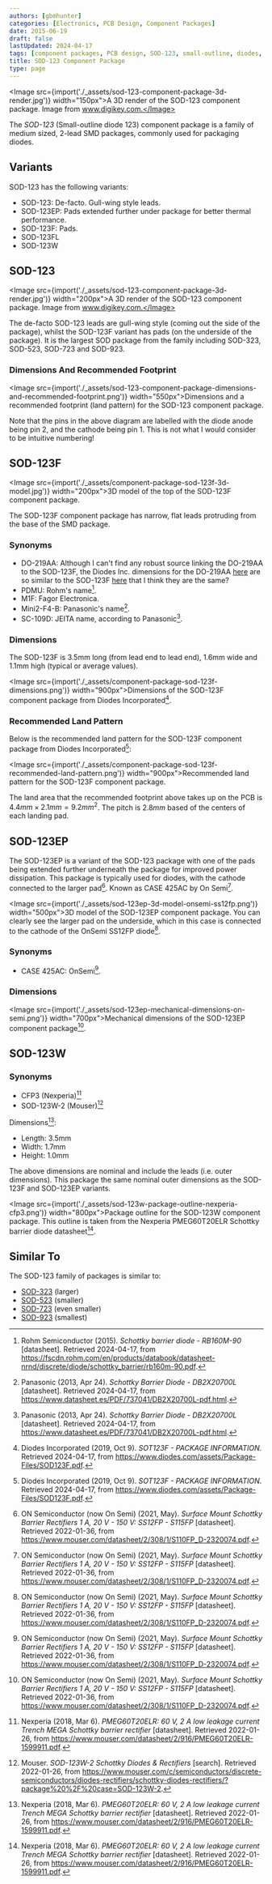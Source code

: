 ```yaml
---
authors: [gbmhunter]
categories: [Electronics, PCB Design, Component Packages]
date: 2015-06-19
draft: false
lastUpdated: 2024-04-17
tags: [component packages, PCB design, SOD-123, small-outline, diodes, D6, SC-109D, SOD-123EP, CASE 425AC, SOD-123W]
title: SOD-123 Component Package
type: page
---
```



<Image src={import('./_assets/sod-123-component-package-3d-render.jpg')} width="150px">A 3D render of the SOD-123 component package. Image from www.digikey.com.</Image>

The _SOD-123_ (Small-outline diode 123) component package is a family of medium sized, 2-lead SMD packages, commonly used for packaging diodes.

## Variants

SOD-123 has the following variants:

* SOD-123: De-facto. Gull-wing style leads.
* SOD-123EP: Pads extended further under package for better thermal performance.
* SOD-123F: Pads.
* SOD-123FL
* SOD-123W

## SOD-123

<Image src={import('./_assets/sod-123-component-package-3d-render.jpg')} width="200px">A 3D render of the SOD-123 component package. Image from www.digikey.com.</Image>

The de-facto SOD-123 leads are gull-wing style (coming out the side of the package), whilst the SOD-123F variant has pads (on the underside of the package). It is the largest SOD package from the family including SOD-323, SOD-523, SOD-723 and SOD-923.

### Dimensions And Recommended Footprint

<Image src={import('./_assets/sod-123-component-package-dimensions-and-recommended-footprint.png')} width="550px">Dimensions and a recommended footprint (land pattern) for the SOD-123 component package.</Image>

Note that the pins in the above diagram are labelled with the diode anode being pin 2, and the cathode being pin 1. This is not what I would consider to be intuitive numbering!

## SOD-123F

<Image src={import('./_assets/component-package-sod-123f-3d-model.jpg')} width="200px">3D model of the top of the SOD-123F component package.</Image>

The SOD-123F component package has narrow, flat leads protruding from the base of the SMD package.

### Synonyms

* DO-219AA: Although I can't find any robust source linking the DO-219AA to the SOD-123F, the Diodes Inc. dimensions for the DO-219AA [here](https://www.diodes.com/assets/Package-Files/DO-219AA_RevA.pdf) are so similar to the SOD-123F [here](https://www.diodes.com/assets/Package-Files/SOD123F.pdf) that I think they are the same?
* PDMU: Rohm's name[^rohm-rb160m-90-schottky-barrier-diode-ds].
* M1F: Fagor Electronica.
* Mini2-F4-B: Panasonic's name[^panasonic-db2x20700l-schottky-barrier-diode-ds].
* SC-109D: JEITA name, according to Panasonic[^panasonic-db2x20700l-schottky-barrier-diode-ds].

### Dimensions

The SOD-123F is 3.5mm long (from lead end to lead end), 1.6mm wide and 1.1mm high (typical or average values).

<Image src={import('./_assets/component-package-sod-123f-dimensions.png')} width="900px">Dimensions of the SOD-123F component package from Diodes Incorporated[^diodes-inc-sod-123f].</Image>

### Recommended Land Pattern

Below is the recommended land pattern for the SOD-123F component package from Diodes Incorporated[^diodes-inc-sod-123f]:

<Image src={import('./_assets/component-package-sod-123f-recommended-land-pattern.png')} width="900px">Recommended land pattern for the SOD-123F component package.</Image>

The land area that the recommended footprint above takes up on the PCB is $4.4mm \times 2.1mm = 9.2mm^2$. The pitch is $2.8mm$ based of the centers of each landing pad.

## SOD-123EP

The SOD-123EP is a variant of the SOD-123 package with one of the pads being extended further underneath the package for improved power dissipation. This package is typically used for diodes, with the cathode connected to the larger pad[^onsemi-ss12fp-ds]. Known as CASE 425AC by On Semi[^onsemi-ss12fp-ds].

<Image src={import('./_assets/sod-123ep-3d-model-onsemi-ss12fp.png')} width="500px">3D model of the SOD-123EP component package. You can clearly see the larger pad on the underside, which in this case is connected to the cathode of the OnSemi SS12FP diode[^onsemi-ss12fp-ds].</Image>

### Synonyms

* CASE 425AC: OnSemi[^onsemi-ss12fp-ds].

### Dimensions

<Image src={import('./_assets/sod-123ep-mechanical-dimensions-on-semi.png')} width="700px">Mechanical dimensions of the SOD-123EP component package[^onsemi-ss12fp-ds].</Image>

## SOD-123W

### Synonyms

* CFP3 (Nexperia)[^nexperia-pmeg60t20elr-ds]
* SOD-123W-2 (Mouser)[^mouser-diodes-sod-123w-2]

Dimensions[^nexperia-pmeg60t20elr-ds]:

* Length: 3.5mm
* Width: 1.7mm
* Height: 1.0mm 

The above dimensions are nominal and include the leads (i.e. outer dimensions). This package the same nominal outer dimensions as the SOD-123F and SOD-123EP variants.

<Image src={import('./_assets/sod-123w-package-outline-nexperia-cfp3.png')} width="800px">Package outline for the SOD-123W component package. This outline is taken from the Nexperia PMEG60T20ELR Schottky barrier diode datasheet[^nexperia-pmeg60t20elr-ds].</Image>

## Similar To

The SOD-123 family of packages is similar to:

* [SOD-323](/pcb-design/component-packages/sod-323-component-package/) (larger)
* [SOD-523](/pcb-design/component-packages/sod-523-component-package/) (smaller)
* [SOD-723](/pcb-design/component-packages/sod-723-component-package/) (even smaller)
* [SOD-923](/pcb-design/component-packages/sod-923-component-package/) (smallest)

[^onsemi-ss12fp-ds]:  ON Semiconductor (now On Semi) (2021, May). _Surface Mount Schottky Barrier Rectifiers 1 A, 20 V - 150 V: SS12FP - S115FP_ [datasheet]. Retrieved 2022-01-36, from https://www.mouser.com/datasheet/2/308/1/S110FP_D-2320074.pdf.
[^nexperia-pmeg60t20elr-ds]:  Nexperia (2018, Mar 6). _PMEG60T20ELR: 60 V, 2 A low leakage current Trench MEGA Schottky barrier rectifier_ [datasheet]. Retrieved 2022-01-26, from https://www.mouser.com/datasheet/2/916/PMEG60T20ELR-1599911.pdf.
[^mouser-diodes-sod-123w-2]:  Mouser. _SOD-123W-2 Schottky Diodes & Rectifiers_ [search]. Retrieved 2022-01-26, from https://www.mouser.com/c/semiconductors/discrete-semiconductors/diodes-rectifiers/schottky-diodes-rectifiers/?package%20%2F%20case=SOD-123W-2.
[^diodes-inc-sod-123f]: Diodes Incorporated (2019, Oct 9). _SOT123F - PACKAGE INFORMATION_. Retrieved 2024-04-17, from https://www.diodes.com/assets/Package-Files/SOD123F.pdf.
[^rohm-rb160m-90-schottky-barrier-diode-ds]: Rohm Semiconductor (2015). _Schottky barrier diode - RB160M-90_ [datasheet]. Retrieved 2024-04-17, from https://fscdn.rohm.com/en/products/databook/datasheet-nrnd/discrete/diode/schottky_barrier/rb160m-90.pdf.
[^panasonic-db2x20700l-schottky-barrier-diode-ds]: Panasonic (2013, Apr 24). _Schottky Barrier Diode - DB2X20700L_ [datasheet]. Retrieved 2024-04-17, from https://www.datasheet.es/PDF/737041/DB2X20700L-pdf.html.
